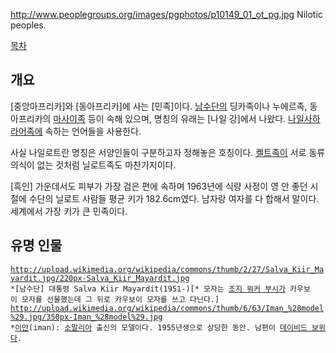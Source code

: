 http://www.peoplegroups.org/images/pgphotos/p10149_01_ot_pg.jpg
Nilotic peoples.

[[목차]]
== 개요 ==
[중앙아프리카]와 [동아프리카]에 사는 [민족]이다. [[남수단]]의 딩카족이나 누에르족, 동아프리카의 [[마사이족]] 등이 속해 있으며, 명칭의 유래는 [나일 강]에서 나왔다. [[나일사하라어족]]에 속하는 언어들을 사용한다.

사실 나일로트란 명칭은 서양인들이 구분하고자 정해놓은 호칭이다. [[켈트족]]이 서로 동류의식이 없는 것처럼 닐로트족도 마찬가지이다.

[흑인] 가운데서도 피부가 가장 검은 편에 속하며 1963년에 식량 사정이 영 안 좋던 시절에 수단의 닐로트 사람들 평균 키가 182.6cm였다. 남자랑 여자를 다 합해서 말이다. 세계에서 가장 키가 큰 민족이다.

== 유명 인물 ==
 http://upload.wikimedia.org/wikipedia/commons/thumb/2/27/Salva_Kiir_Mayardit.jpg/220px-Salva_Kiir_Mayardit.jpg
 *[남수단] 대통령 Salva Kiir Mayardit(1951-)[* 모자는 [[조지 워커 부시]]가 카우보이 모자를 선물했는데 그 뒤로 카우보이 모자를 쓰고 다닌다.]
 http://upload.wikimedia.org/wikipedia/commons/thumb/6/63/Iman_%28model%29.jpg/350px-Iman_%28model%29.jpg
 *[[이만]](iman): [[소말리아]] 출신의 모델이다. 1955년생으로 상당한 동안. 남편이 [[데이비드 보위]]다.
